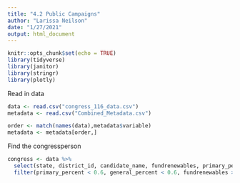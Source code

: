 ```yaml
---
title: "4.2 Public Campaigns"
author: "Larissa Neilson"
date: "1/27/2021"
output: html_document
---
```


```r
knitr::opts_chunk$set(echo = TRUE)
library(tidyverse)
library(janitor)
library(stringr)
library(plotly)
```

Read in data

```r
data <- read.csv("congress_116_data.csv")
metadata <- read.csv("Combined_Metadata.csv")

order <- match(names(data),metadata$variable)
metadata <- metadata[order,]
```

Find the congressperson

```r
congress <- data %>% 
  select(state, district_id, candidate_name, fundrenewables, primary_percent, general_percent) %>% 
  filter(primary_percent < 0.6, general_percent < 0.6, fundrenewables > 85, state %in% c("Florida", "Texas", "Arizona"))
```



